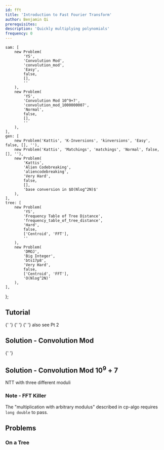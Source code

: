 ```yaml
---
id: fft
title: 'Introduction to Fast Fourier Transform'
author: Benjamin Qi
prerequisites:
description: 'Quickly multiplying polynomials'
frequency: 0
---
```



	sam: [
		new Problem(
			'YS',
			'Convolution Mod',
			'convolution_mod',
			'Easy',
			false,
			[],
			''
		),
		new Problem(
			'YS',
			'Convolution Mod 10^9+7',
			'convolution_mod_1000000007',
			'Normal',
			false,
			[],
			''
		),
	],
	gen: [
		new Problem('Kattis', 'K-Inversions', 'kinversions', 'Easy', false, [], ''),
		new Problem('Kattis', 'Matchings', 'matchings', 'Normal', false, [], ''),
		new Problem(
			'Kattis',
			'Alien Codebreaking',
			'aliencodebreaking',
			'Very Hard',
			false,
			[],
			'base conversion in $O(Nlog^2N)$'
		),
	],
	tree: [
		new Problem(
			'YS',
			'Frequency Table of Tree Distance',
			'frequency_table_of_tree_distance',
			'Hard',
			false,
			['Centroid', 'FFT'],
			''
		),
		new Problem(
			'DMOJ',
			'Big Integer',
			'bts17p8',
			'Very Hard',
			false,
			['Centroid', 'FFT'],
			'O(Nlog^2N)'
		),
	],
};

<Problems problems={problems.sam} />

## Tutorial

<Resources>
	<Resource
		source="cp-algo"
		url="https://cp-algorithms.com/algebra/fft.html"
		title="FFT"
		starred
	>
		{' '}
	</Resource>
	<Resource
		source="CSA"
		url="https://csacademy.com/blog/fast-fourier-transform-and-variations-of-it/"
		title="FFT and Variations"
	>
		{' '}
	</Resource>
	<Resource
		source="CF"
		title="adamant - Lecture Notes"
		url="http://codeforces.com/blog/entry/55572"
	>
		{' '}
	</Resource>
	<Resource
		source="CF"
		title="FFT / NTT: The tough made simple Pt 1"
		url="http://codeforces.com/blog/entry/43499"
	>
		also see Pt 2
	</Resource>
</Resources>

## Solution - Convolution Mod

<Resources>
	<Resource
		source="Benq"
		title="FFT"
		url="https://github.com/bqi343/USACO/blob/master/Implementations/content/numerical/Polynomials/FFT.h"
	>
		{' '}
	</Resource>
</Resources>

## Solution - Convolution Mod $10^9+7$

<Resources>
	<Resource
		source="Benq"
		title="FFTmod"
		url="https://github.com/bqi343/USACO/blob/master/Implementations/content/numerical/Polynomials/FFTmod.h"
	>
		NTT with three different moduli
	</Resource>
</Resources>

### Note - FFT Killer

The "multiplication with arbitrary modulus" described in cp-algo requires `long double` to pass.

## Problems

<!-- - [Counting Triplets](https://toph.co/p/counting-triplets) -->

<Problems problems={problems.gen} />

### On a Tree

<Problems problems={problems.tree} />
